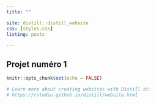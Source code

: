 ```yaml
---
title: ""

site: distill::distill_website
css: [styles.css]
listing: posts

---
```

<div class='index-title' style="">
# Projet numéro 1
</div>
```r
knitr::opts_chunk$set(echo = FALSE)

# Learn more about creating websites with Distill at:
# https://rstudio.github.io/distill/website.html

```

